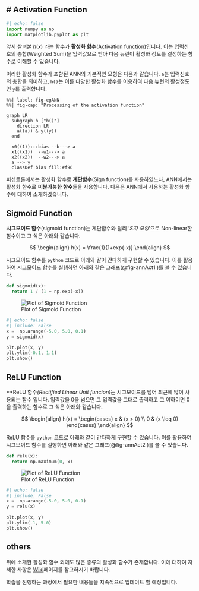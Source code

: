 # Activation Function {#sec-actANN}
---
``` python
#| echo: false
import numpy as np
import matplotlib.pyplot as plt
```

앞서 살펴본 $h(x)$ 라는 함수가  **활성화 함수**(Activation function)입니다. 이는 입력신호의 총합(Weighted Sum)을 입력값으로 받아 다음 뉴런이 활성화 정도를 결정하는 함수로 이해할 수 있습니다.

이러한 활성화 함수가 포함된 ANN의 기본적인 모형은 다음과 같습니다. `a`는 입력신호의 총합을 의미하고, `h()`는 이를 다양한 활성화 함수를 이용하여 다음 뉴런의 활성정도인 `y`를 출력합니다.

``` mermaid
%%| label: fig-egANN
%%| fig-cap: "Processing of the activation function"

graph LR
  subgraph h ["h()"]
    direction LR
    a((a)) & y((y))
  end

  x0((1)):::bias --b---> a
  x1((x1))  --w1---> a
  x2((x2))  --w2---> a
  a --> y
  classDef bias fill:#f96
```

퍼셉트론에서는 활성화 함수로 **계단함수**(Sign function)를 사용하였느나, ANN에서는 활성화 함수로 **미분가능한 함수**들을 사용합니다. 다음은 ANN에서 사용하는 활성화 함수에 대하여 소개하겠습니다.

## Sigmoid Function

**시그모이드 함수**(sigmoid function)는 계단함수와 달리 '*S자 모양*'으로 Non-linear한 함수이고 그 식은 아래와 같습니다.

$$
\begin{align}
h(x) = \frac{1}{1+exp(-x)}
\end{align}
$$

시그모이드 함수를 `python` 코드로 아래와 같이 간다하게 구현할 수 있습니다. 이를 활용하여 시그모이드 함수를 실행하면 아래와 같은 그래프(@fig-annAct1 )를 볼 수 있습니다.

``` python
def sigmoid(x):
  return 1 / (1 + np.exp(-x))
```

![Plot of Sigmoid Function](image/annAct1.png){#fig-annAct1}
``` python
#| echo: false
#| include: False
x =  np.arange(-5.0, 5.0, 0.1)
y = sigmoid(x)

plt.plot(x, y)
plt.ylim(-0.1, 1.1)
plt.show()
```

## ReLU Function

**ReLU 함수*(Rectified Linear Unit funcion)*는 시그모이드를 넘어 최근에 많이 사용되는 함수 입니다. 입력값을 0을 넘으면 그 입력값을 그대로 출력하고 그 이하이면 0을 출력하는 함수로 그 식은 아래와 같습니다.

$$
\begin{align}
h(x) =
\begin{cases}
x & (x > 0) \\
0 & (x \leq 0)
\end{cases}
\end{align}
$$

ReLU 함수를 `python` 코드로 아래와 같이 간다하게 구현할 수 있습니다. 이를 활용하여 시그모이드 함수를 실행하면 아래와 같은 그래프(@fig-annAct2 )를 볼 수 있습니다.

``` python
def relu(x):
  return np.maximum(0, x)
```

![Plot of ReLU Function](image/annAct2.png){#fig-annAct2}
``` python
#| echo: false
#| include: False
x =  np.arange(-5.0, 5.0, 0.1)
y = relu(x)

plt.plot(x, y)
plt.ylim(-1, 5.0)
plt.show()
```

## others

위에 소개한 활성화 함수 외에도 많은 종류의 활성화 함수가 존재합니다. 이에 대하여 자세한 사항은 [Wiki](https://en.wikipedia.org/wiki/Activation_function)페이지를 참고하시기 바랍니다.

학습을 진행하는 과정에서 필요한 내용들을 지속적으로 업데이트 할 예정입니다.